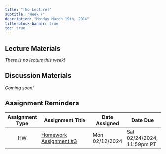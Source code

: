 ```yaml
---
title: "[No Lecture]"
subtitle: "Week 7"
description: "Monday March 19th, 2024"
title-block-banner: true
toc: true
---
```


## Lecture Materials 

*There is no lecture this week!*

## Discussion Materials

*Coming soon!*

## Assignment Reminders

| Assignment Type | Assignment Title                                                 | Date Assigned  | Date Due                   |
|:---------------:|-------------------------------------------------------|----------------|----------------------------|
| HW              | [Homework Assignment #3](../assignments/HW3.qmd)      | Mon 02/12/2024 | Sat 02/24/2024, 11:59pm PT |
